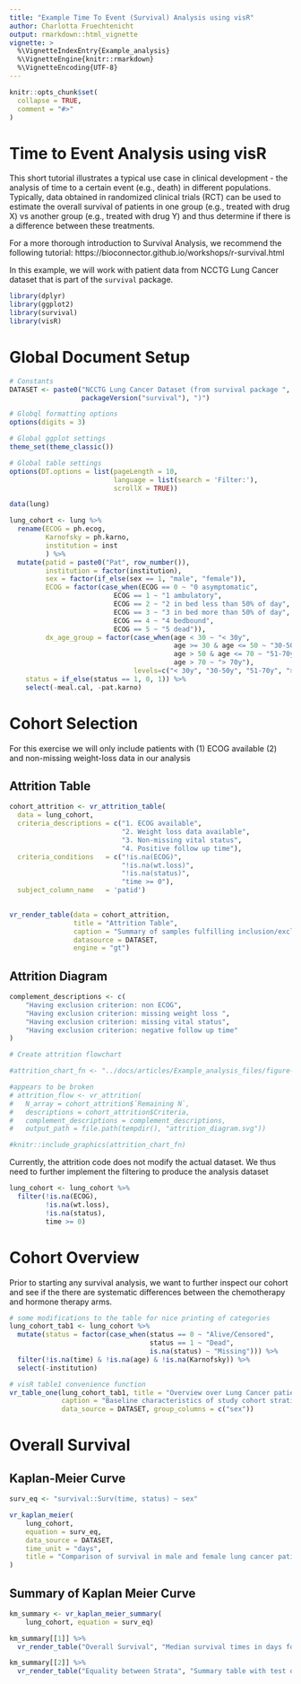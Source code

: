 ```yaml
---
title: "Example Time To Event (Survival) Analysis using visR"
author: Charlotta Fruechtenicht
output: rmarkdown::html_vignette
vignette: >
  %\VignetteIndexEntry{Example_analysis}
  %\VignetteEngine{knitr::rmarkdown}
  %\VignetteEncoding{UTF-8}
---
```


```r
knitr::opts_chunk$set(
  collapse = TRUE,
  comment = "#>"
)
```

# Time to Event Analysis using visR

This short tutorial illustrates a typical use case in clinical development - the analysis of time to a certain event (e.g., death) in different populations. Typically, data obtained in randomized clinical trials (RCT) can be used to estimate the overall survival of patients in one group (e.g., treated with drug X) vs another group (e.g., treated with drug Y) and thus determine if there is a difference between these treatments.

For a more thorough introduction to Survival Analysis, we recommend the following tutorial: https://bioconnector.github.io/workshops/r-survival.html

In this example, we will work with patient data from NCCTG Lung Cancer dataset that is part of the `survival` package.

```r
library(dplyr)
library(ggplot2)
library(survival)
library(visR)
```
# Global Document Setup
```r
# Constants
DATASET <- paste0("NCCTG Lung Cancer Dataset (from survival package ", 
                  packageVersion("survival"), ")")

# Globql formatting options
options(digits = 3)

# Global ggplot settings
theme_set(theme_classic())

# Global table settings 
options(DT.options = list(pageLength = 10, 
                          language = list(search = 'Filter:'), 
                          scrollX = TRUE))

```



```r
data(lung)

lung_cohort <- lung %>% 
  rename(ECOG = ph.ecog,
         Karnofsky = ph.karno,
         institution = inst
         ) %>% 
  mutate(patid = paste0("Pat", row_number()),
         institution = factor(institution),
         sex = factor(if_else(sex == 1, "male", "female")),
         ECOG = factor(case_when(ECOG == 0 ~ "0 asymptomatic",
                          ECOG == 1 ~ "1 ambulatory",
                          ECOG == 2 ~ "2 in bed less than 50% of day",
                          ECOG == 3 ~ "3 in bed more than 50% of day",
                          ECOG == 4 ~ "4 bedbound",
                          ECOG == 5 ~ "5 dead")),
         dx_age_group = factor(case_when(age < 30 ~ "< 30y",
                                         age >= 30 & age <= 50 ~ "30-50y",
                                         age > 50 & age <= 70 ~ "51-70y",
                                         age > 70 ~ "> 70y"),
                               levels=c("< 30y", "30-50y", "51-70y", "> 70y")),
    status = if_else(status == 1, 0, 1)) %>% 
    select(-meal.cal, -pat.karno)
```

# Cohort Selection
For this exercise we will only include patients with (1) ECOG available (2) and non-missing weight-loss data in our analysis

## Attrition Table
```r

cohort_attrition <- vr_attrition_table(
  data = lung_cohort,
  criteria_descriptions = c("1. ECOG available", 
                            "2. Weight loss data available", 
                            "3. Non-missing vital status",
                            "4. Positive follow up time"),
  criteria_conditions   = c("!is.na(ECOG)",
                            "!is.na(wt.loss)",
                            "!is.na(status)",
                            "time >= 0"),
  subject_column_name   = 'patid')

 
vr_render_table(data = cohort_attrition, 
                title = "Attrition Table", 
                caption = "Summary of samples fulfilling inclusion/exclusion criteria", 
                datasource = DATASET, 
                engine = "gt")

```


## Attrition Diagram
```r
complement_descriptions <- c(                                                   
    "Having exclusion criterion: non ECOG",                                            
    "Having exclusion criterion: missing weight loss ",
    "Having exclusion criterion: missing vital status",
    "Having exclusion criterion: negative follow up time"
)

# Create attrition flowchart

#attrition_chart_fn <- "../docs/articles/Example_analysis_files/figure-html/attrition_diagram.svg"

#appears to be broken
# attrition_flow <- vr_attrition(
#   N_array = cohort_attrition$`Remaining N`,
#   descriptions = cohort_attrition$Criteria, 
#   complement_descriptions = complement_descriptions,
#   output_path = file.path(tempdir(), "attrition_diagram.svg"))
```

```r
#knitr::include_graphics(attrition_chart_fn)
```


Currently, the attrition code does not modify the actual dataset. We thus need to further implement the filtering to produce the analysis dataset
```r
lung_cohort <- lung_cohort %>% 
  filter(!is.na(ECOG),
         !is.na(wt.loss),
         !is.na(status),
         time >= 0)
```


# Cohort Overview
Prior to starting any survival analysis, we want to further inspect our cohort and see if the there are systematic differences between the chemotherapy and hormone therapy arms.
```r
# some modifications to the table for nice printing of categories
lung_cohort_tab1 <- lung_cohort %>% 
  mutate(status = factor(case_when(status == 0 ~ "Alive/Censored",
                                   status == 1 ~ "Dead",
                                   is.na(status) ~ "Missing"))) %>% 
  filter(!is.na(time) & !is.na(age) & !is.na(Karnofsky)) %>% 
  select(-institution)

# visR table1 convenience function
vr_table_one(lung_cohort_tab1, title = "Overview over Lung Cancer patients",
             caption = "Baseline characteristics of study cohort stratified by treatment type", 
             data_source = DATASET, group_columns = c("sex"))
```

# Overall Survival

## Kaplan-Meier Curve
```r
surv_eq <- "survival::Surv(time, status) ~ sex"

vr_kaplan_meier(
    lung_cohort,
    equation = surv_eq,
    data_source = DATASET, 
    time_unit = "days",
    title = "Comparison of survival in male and female lung cancer patients"
)
```

## Summary of Kaplan Meier Curve
```r
km_summary <- vr_kaplan_meier_summary(
    lung_cohort, equation = surv_eq)

km_summary[[1]] %>% 
  vr_render_table("Overall Survival", "Median survival times in days for each strata", DATASET)

km_summary[[2]] %>% 
  vr_render_table("Equality between Strata", "Summary table with test of equality over strata", DATASET)
```
